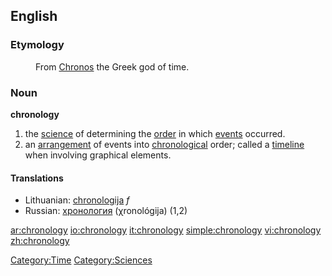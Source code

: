 ==English==

===Etymology===
: From [[Chronos]] the Greek god of time.

===Noun===
'''chronology'''
# the [[science]] of determining the [[order]] in which [[events]] occurred. 
# an [[arrangement]] of events into [[chronological]] order; called a [[timeline]] when involving graphical elements. 

====Translations====
*Lithuanian: [[chronologija]] ''f''
*Russian: [[хронология]] (χronológija) {{f}} (1,2)

[[Category:Time]]
[[Category:Sciences]]

[[ar:chronology]]
[[io:chronology]]
[[it:chronology]]
[[simple:chronology]]
[[vi:chronology]]
[[zh:chronology]]